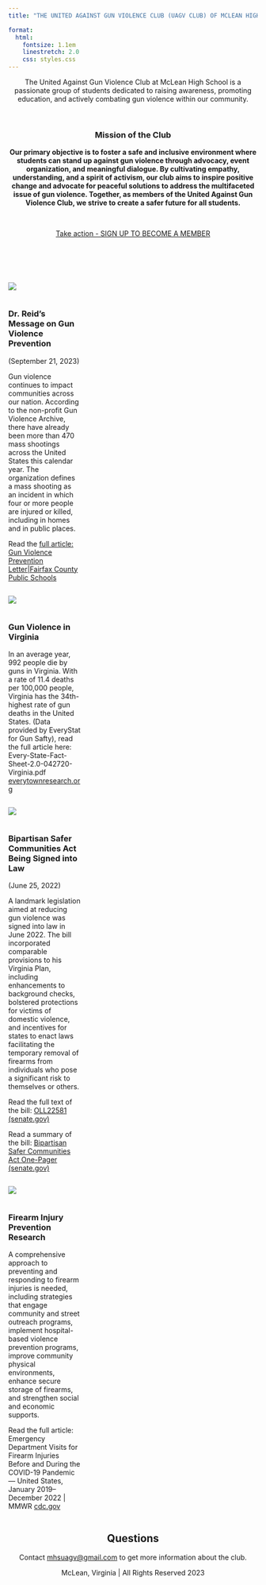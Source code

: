 ```yaml
---
title: "THE UNITED AGAINST GUN VIOLENCE CLUB (UAGV CLUB) OF MCLEAN HIGH SCHOOL"

format:
  html: 
    fontsize: 1.1em
    linestretch: 2.0
    css: styles.css
---
```


<center>The United Against Gun Violence Club at McLean High School is a passionate group of students dedicated to raising awareness, promoting education, and actively combating gun violence within our community.</center>

<center>

<p>&nbsp;</p>


### Mission of the Club

**Our primary objective is to foster a safe and inclusive environment where students can stand up against gun violence through advocacy, event organization, and meaningful dialogue. By cultivating empathy, understanding, and a spirit of activism, our club aims to inspire positive change and advocate for peaceful solutions to address the multifaceted issue of gun violence. Together, as members of the United Against Gun Violence Club, we strive to create a safer future for all students.**
</center>


<p>&nbsp;</p>

<center>[Take action - SIGN UP TO BECOME A MEMBER](https://docs.google.com/forms/d/1hyCbeNRCNNCrosXSqtiwSRDveF5lPKic5pXcxUGMpZg/edit?pli=1)</center>

<p>&nbsp;</p>
<p>&nbsp;</p>

::: {.column width="15%"}
![](imgs/dr_reid.png)
:::

::: {.column width="4%"}
:::

::: {.column width="29%"}
### Dr. Reid's Message on Gun Violence Prevention 
(September 21, 2023)

Gun violence continues to impact communities across our nation. According to the non-profit Gun Violence Archive, there have already been more than 470 mass shootings across the United States this calendar year. The organization defines a mass shooting as an incident in which four or more people are injured or killed, including in homes and in public places.

Read the [full article: Gun Violence Prevention Letter|Fairfax County Public Schools](https://www.fcps.edu/news/gun-violence-prevention-letter)
:::

::: {.column width="15%"}
![](imgs/virginia.jpg)
:::

::: {.column width="4%"}
:::

::: {.column width="29%"}
### Gun Violence in Virginia

In an average year, 992 people die by guns in Virginia. With a rate of 11.4 deaths per 100,000 people, Virginia has the 34th-highest rate of gun deaths in the United States. (Data provided by EveryStat for Gun Safty), read the full article here: Every-State-Fact-Sheet-2.0-042720-Virginia.pdf [everytownresearch.org](https://maps.everytownresearch.org/wp-content/uploads/2020/04/Every-State-Fact-Sheet-2.0-042720-Virginia.pdf)
:::


::: {.column width="15%"}
![](imgs/law.png)
:::

::: {.column width="4%"}
:::

::: {.column width="29%"}
### Bipartisan Safer Communities Act Being Signed into Law
(June 25, 2022) 

A landmark legislation aimed at reducing gun violence was signed into law in June 2022. The bill incorporated comparable provisions to his Virginia Plan, including enhancements to background checks, bolstered protections for victims of domestic violence, and incentives for states to enact laws facilitating the temporary removal of firearms from individuals who pose a significant risk to themselves or others. 

Read the full text of the bill: [OLL22581 (senate.gov)](https://www.kaine.senate.gov/imo/media/doc/bipartisan_safer_communities_act_bill_text.pdf) 

Read a summary of the bill: [Bipartisan Safer Communities Act One-Pager (senate.gov)](https://www.kaine.senate.gov/imo/media/doc/bipartisan_safer_communities_act_summary.pdf) 
:::

::: {.column width="15%"}
![](imgs/med.png)
:::

::: {.column width="4%"}
:::

::: {.column width="29%"}
### Firearm Injury Prevention Research

A comprehensive approach to preventing and responding to firearm injuries is needed, including strategies that engage community and street outreach programs, implement hospital-based violence prevention programs, improve community physical environments, enhance secure storage of firearms, and strengthen social and economic supports. 

Read the full article:  Emergency Department Visits for Firearm Injuries Before and During the COVID-19 Pandemic — United States, January 2019–December 2022 | MMWR [cdc.gov](https://www.cdc.gov/mmwr/volumes/72/wr/mm7213a2.htm) 
:::




<center>

## Questions

Contact [mhsuagv\@gmail.com](mailto:mhsuagv\@gmail.com) to get more information about the club.

McLean, Virginia | All Rights Reserved 2023

</center>
